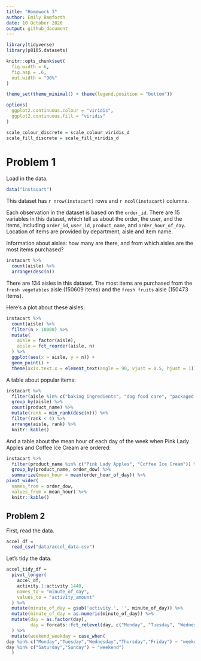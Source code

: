 ```yaml
---
title: "Homework 3"
author: Emily Bamforth
date: 10 October 2020
output: github_document
---
```


```r
library(tidyverse)
library(p8105.datasets)

knitr::opts_chunk$set(
  fig.width = 6,
  fig.asp = .6,
  out.width = "90%"
)

theme_set(theme_minimal() + theme(legend.position = "bottom"))

options(
  ggplot2.continuous.colour = "viridis",
  ggplot2.continuous.fill = "viridis"
)

scale_colour_discrete = scale_colour_viridis_d
scale_fill_discrete = scale_fill_viridis_d
```

# Problem 1

Load in the data.

```r
data("instacart")
```

This dataset has `r nrow(instacart)` rows and `r ncol(instacart)` columns.

Each observation in the dataset is based on the `order_id`. There are 15 variables in this dataset, which tell us about the order, the user, and the items, including `order_id`, `user_id`, `product_name`, and `order_hour_of_day`. Location of items are provided by department, aisle and item name.

Information about aisles: how many are there, and from which aisles are the most items purchased?

```r
instacart %>% 
  count(aisle) %>% 
  arrange(desc(n))
```

There are 134 aisles in this dataset. The most items are purchased from the `fresh vegetables` aisle (150609 items) and the `fresh fruits` aisle (150473 items).

Here's a plot about these aisles:

```r
instacart %>% 
  count(aisle) %>% 
  filter(n > 10000) %>% 
  mutate(
    aisle = factor(aisle),
    aisle = fct_reorder(aisle, n)
  ) %>% 
  ggplot(aes(x = aisle, y = n)) + 
  geom_point() +
  theme(axis.text.x = element_text(angle = 90, vjust = 0.5, hjust = 1))
```

A table about popular items:

```r
instacart %>% 
  filter(aisle %in% c("baking ingredients", "dog food care", "packaged vegetables fruits")) %>% 
  group_by(aisle) %>% 
  count(product_name) %>% 
  mutate(rank = min_rank(desc(n))) %>% 
  filter(rank < 4) %>% 
  arrange(aisle, rank) %>% 
  knitr::kable()
```

And a table about the mean hour of each day of the week when Pink Lady Apples and Coffee Ice Cream are ordered:

```r
instacart %>% 
  filter(product_name %in% c("Pink Lady Apples", "Coffee Ice Cream")) %>% 
  group_by(product_name, order_dow) %>% 
  summarize(mean_hour = mean(order_hour_of_day)) %>% 
pivot_wider(
  names_from = order_dow,
  values_from = mean_hour) %>% 
  knitr::kable()
```

## Problem 2

First, read the data.

```r
accel_df =
  read_csv("data/accel_data.csv")
```

Let's tidy the data.

```r
accel_tidy_df =
  pivot_longer(
    accel_df,
    activity.1:activity.1440,
    names_to = "minute_of_day",
    values_to = "activity_amount"
  ) %>% 
  mutate(minute_of_day = gsub('activity.', '', minute_of_day)) %>%
  mutate(minute_of_day = as.numeric(minute_of_day)) %>% 
  mutate(day = as.factor(day),
         day = forcats::fct_relevel(day, c("Monday", "Tuesday", "Wednesday", "Thursday", "Friday", "Saturday", "Sunday"))
  ) %>% 
  mutate(weekend_weekday = case_when(
day %in% c("Monday","Tuesday","Wednesday","Thursday","Friday") ~ "weekday",
day %in% c("Saturday","Sunday") ~ "weekend")
  )
```

